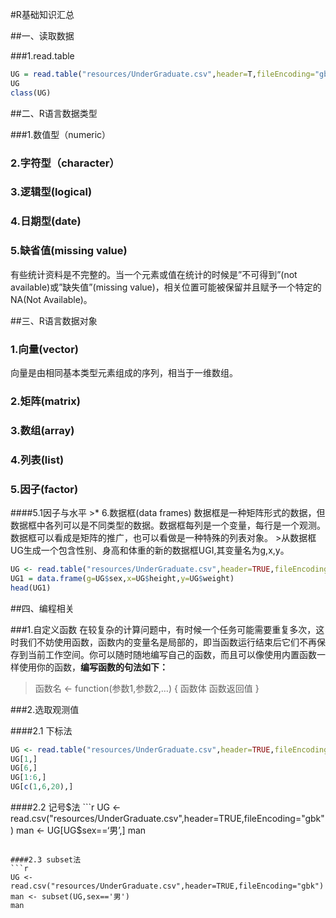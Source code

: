 #R基础知识汇总

##一、读取数据

###1.read.table
```r
UG = read.table("resources/UnderGraduate.csv",header=T,fileEncoding="gbk")
UG
class(UG)
```

##二、R语言数据类型

###1.数值型（numeric）

### 2.字符型（character）

### 3.逻辑型(logical)

### 4.日期型(date)

### 5.缺省值(missing value)
有些统计资料是不完整的。当一个元素或值在统计的时候是"不可得到"(not available)或"缺失值"(missing value)，相关位置可能被保留并且赋予一个特定的NA(Not Available)。

##三、R语言数据对象

### 1.向量(vector)
向量是由相同基本类型元素组成的序列，相当于一维数组。

### 2.矩阵(matrix)

### 3.数组(array)

### 4.列表(list)

### 5.因子(factor)

####5.1因子与水平
>*  6.数据框(data frames)
数据框是一种矩阵形式的数据，但数据框中各列可以是不同类型的数据。数据框每列是一个变量，每行是一个观测。数据框可以看成是矩阵的推广，也可以看做是一种特殊的列表对象。
>从数据框UG生成一个包含性别、身高和体重的新的数据框UGI,其变量名为g,x,y。

```r
UG <- read.table("resources/UnderGraduate.csv",header=TRUE,fileEncoding="gbk")
UG1 = data.frame(g=UG$sex,x=UG$height,y=UG$weight)
head(UG1)
```

##四、编程相关

###1.自定义函数
在较复杂的计算问题中，有时候一个任务可能需要重复多次，这时我们不妨使用函数，函数内的变量名是局部的，即当函数运行结束后它们不再保存到当前工作空间。你可以随时随地编写自己的函数，而且可以像使用内置函数一样使用你的函数，**编写函数的句法如下：**

>函数名 <- function(参数1,参数2,...)
{
  函数体
  函数返回值
}

###2.选取观测值

####2.1 下标法

```r
UG <- read.table("resources/UnderGraduate.csv",header=TRUE,fileEncoding="gbk")
UG[1,]
UG[6,]
UG[1:6,]
UG[c(1,6,20),]
```

####2.2 记号$法
```r
UG <- read.csv("resources/UnderGraduate.csv",header=TRUE,fileEncoding="gbk")
man <- UG[UG$sex=='男',]
man
```

####2.3 subset法
```r
UG <- read.csv("resources/UnderGraduate.csv",header=TRUE,fileEncoding="gbk")
man <- subset(UG,sex=='男')
man
```



